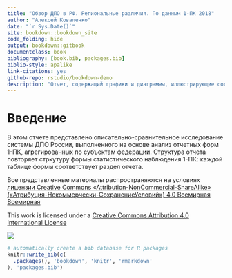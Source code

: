```yaml
--- 
title: "Обзор ДПО в РФ. Региональные различия. По данным 1-ПК 2018"
author: "Алексей Коваленко"
date: "`r Sys.Date()`"
site: bookdown::bookdown_site
code_folding: hide
output: bookdown::gitbook
documentclass: book
bibliography: [book.bib, packages.bib]
biblio-style: apalike
link-citations: yes
github-repo: rstudio/bookdown-demo
description: "Отчет, содержащий графики и диаграммы, иллюстрирующие состояние системы ДПО в РФ и региональные различия в разрезе субъектов федерации. The output format for this example is bookdown::gitbook."
---
```


# Введение {-}

В этом отчете представлено описательно-сравнительное исследование системы ДПО России, выполненного на основе анализ отчетных форм 1-ПК, агрегированных по субъектам федерации. Структура отчета повторяет стркутуру формы статистического наблюдения 1-ПК: каждой таблице формы соответствует раздел отчета.


Все представленные материалы распространяются на условиях [лицензии Creative Commons «Attribution-NonCommercial-ShareAlike» («Атрибуция-Некоммерчески-СохранениеУсловий») 4.0 Всемирная Всемирная](http://creativecommons.org/licenses/by-nc/4.0/)

This work is licensed under a [Creative Commons Attribution 4.0 International License](http://creativecommons.org/licenses/by/4.0/)

![](images/cc-by-nc-sa-88x31.png)

```r
# automatically create a bib database for R packages
knitr::write_bib(c(
  .packages(), 'bookdown', 'knitr', 'rmarkdown'
), 'packages.bib')
```
